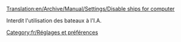 [[Translation:en/Archive/Manual/Settings/Disable ships for computer]]


Interdit l'utilisation des bateaux à l'I.A.

[[Category:fr/Réglages et préférences]]
